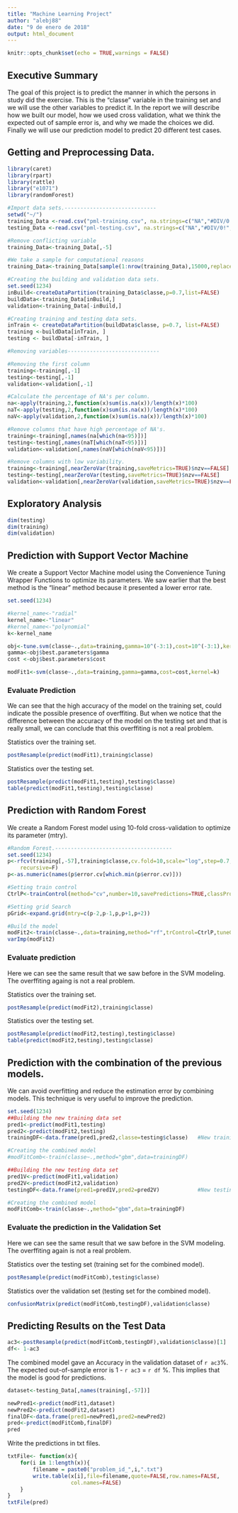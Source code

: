 ---
title: "Machine Learning Project"
author: "alebj88"
date: "9 de enero de 2018"
output: html_document
---

```{r setup, include=FALSE}
knitr::opts_chunk$set(echo = TRUE,warnings = FALSE)
```

## Executive Summary

The goal of this project is to predict the manner in which the persons in study did the exercise. This is the "classe" variable in the training set and we will use the other variables to predict it. In the report we will describe how we built our model, how we used cross validation, what we think the expected out of sample error is, and why we made the choices we did. Finally we will use our prediction model to predict 20 different test cases.

## Getting and Preprocessing Data.

```{r Getting,results="hide",message=FALSE}
library(caret)
library(rpart)
library(rattle)
library("e1071")
library(randomForest)

#Import data sets.-----------------------------
setwd("~/")
training_Data <-read.csv("pml-training.csv", na.strings=c("NA","#DIV/0!",""))
testing_Data <-read.csv("pml-testing.csv", na.strings=c("NA","#DIV/0!",""))

#Remove conflicting variable
training_Data<-training_Data[,-5] 

#We take a sample for computational reasons
training_Data<-training_Data[sample(1:nrow(training_Data),15000,replace=F),]

#Creating the building and validation data sets.
set.seed(1234)
inBuild<-createDataPartition(training_Data$classe,p=0.7,list=FALSE)			
buildData<-training_Data[inBuild,]
validation<-training_Data[-inBuild,]

#Creating training and testing data sets.
inTrain <- createDataPartition(buildData$classe, p=0.7, list=FALSE)
training <-buildData[inTrain, ]
testing <- buildData[-inTrain, ]

#Removing variables-----------------------------

#Removing the first column
training<-training[,-1]
testing<-testing[,-1]
validation<-validation[,-1]

#Calculate the percentage of NA's per column.
na<-apply(training,2,function(x)sum(is.na(x))/length(x)*100)
naT<-apply(testing,2,function(x)sum(is.na(x))/length(x)*100)
naV<-apply(validation,2,function(x)sum(is.na(x))/length(x)*100)

#Remove columns that have high percentage of NA's.
training<-training[,names(na[which(na<95)])]
testing<-testing[,names(naT[which(naT<95)])]
validation<-validation[,names(naV[which(naV<95)])]

#Remove columns with low variability.
training<-training[,nearZeroVar(training,saveMetrics=TRUE)$nzv==FALSE]
testing<-testing[,nearZeroVar(testing,saveMetrics=TRUE)$nzv==FALSE]
validation<-validation[,nearZeroVar(validation,saveMetrics=TRUE)$nzv==FALSE]
```

## Exploratory Analysis

```{r exploratory}
dim(testing)
dim(training)
dim(validation)
```

## Prediction with Support Vector Machine

We create a Support Vector Machine model using the Convenience Tuning Wrapper Functions to optimize its parameters. We saw earlier that the best method is the "linear" method because it presented a lower error rate.

```{r SVM}
set.seed(1234)

#kernel_name<-"radial"							
kernel_name<-"linear"						
#kernel_name<-"polynomial"					
k<-kernel_name

obj<-tune.svm(classe~.,data=training,gamma=10^(-3:1),cost=10^(-3:1),kernel=k)
gamma<-obj$best.parameters$gamma
cost <-obj$best.parameters$cost

modFit1<-svm(classe~.,data=training,gamma=gamma,cost=cost,kernel=k)
```

### Evaluate Prediction

We can see that the high accuracy of the model on the training set, could indicate the possible presence of overffiting. But when we notice that the difference between the accuracy of the model on the testing set and that is really small, we can conclude that this overffiting is not a real problem.  

Statistics over the training set.

```{r Eval SVM1}
postResample(predict(modFit1),training$classe)
```

Statistics over the testing set.

```{r Eval SVM2}
postResample(predict(modFit1,testing),testing$classe)
table(predict(modFit1,testing),testing$classe)
```

## Prediction with Random Forest

We create a Random Forest model using 10-fold cross-validation to optimize its parameter (mtry).

```{r RandomForest}
#Random Forest.-------------------------------------
set.seed(1234)
p<-rfcv(training[,-57],training$classe,cv.fold=10,scale="log",step=0.7,
    recursive=F)
p<-as.numeric(names(p$error.cv[which.min(p$error.cv)]))

#Setting train control
CtrlP<-trainControl(method="cv",number=10,savePredictions=TRUE,classProbs=TRUE)

#Setting grid Search
pGrid<-expand.grid(mtry=c(p-2,p-1,p,p+1,p+2))

#Build the model
modFit2<-train(classe~.,data=training,method="rf",trControl=CtrlP,tuneGrid=pGrid)
varImp(modFit2) 
```

### Evaluate prediction

Here we can see the same result that we saw before in the SVM modeling. The overffiting againg is not a real problem. 

Statistics over the training set.

```{r Eval RF1}
postResample(predict(modFit2),training$classe)
```

Statistics over the testing set.

```{r Eval RF2}
postResample(predict(modFit2,testing),testing$classe)
table(predict(modFit2,testing),testing$classe)
```

## Prediction with the combination of the previous models.

We can avoid overfitting and reduce the estimation error by combining models. This technique is very useful to improve the prediction.

```{r Combined Model}
set.seed(1234)
##Building the new training data set
pred1<-predict(modFit1,testing)
pred2<-predict(modFit2,testing)
trainingDF<-data.frame(pred1,pred2,classe=testing$classe)   #New training set. 

#Creating the combined model
#modFitComb<-train(classe~.,method="gbm",data=trainingDF)    

##Building the new testing data set
pred1V<-predict(modFit1,validation)							
pred2V<-predict(modFit2,validation)							
testingDF<-data.frame(pred1=pred1V,pred2=pred2V)            #New testing set.
```

```{r No Autoprint,echo=FALSE,results="hide"}
#Creating the combined model
modFitComb<-train(classe~.,method="gbm",data=trainingDF)   
```

### Evaluate the prediction in the Validation Set

Here we can see the same result that we saw before in the SVM modeling. The overffiting again is not a real problem. 

Statistics over the testing set (training set for the combined model).

```{r Eval ModComb1}
postResample(predict(modFitComb),testing$classe)
```

Statistics over the validation set (testing set for the combined model).

```{r Eval ModComb2}
confusionMatrix(predict(modFitComb,testingDF),validation$classe)
```

## Predicting Results on the Test Data

```{r Aux, echo=FALSE}
ac3<-postResample(predict(modFitComb,testingDF),validation$classe)[1]
df<- 1-ac3
```

The combined model gave an Accuracy in the validation dataset of `r ac3`%. The expected out-of-sample error is 1 - `r ac3` = `r df` %. This implies that the model is good for predictions.

```{r Final}
dataset<-testing_Data[,names(training[,-57])]

newPred1<-predict(modFit1,dataset)	
newPred2<-predict(modFit2,dataset)	
finalDF<-data.frame(pred1=newPred1,pred2=newPred2)
pred<-predict(modFitComb,finalDF)
pred
```

Write the predictions in txt files.

```{r Writting txt}
txtFile<- function(x){
    for(i in 1:length(x)){
        filename = paste0("problem_id_",i,".txt")
        write.table(x[i],file=filename,quote=FALSE,row.names=FALSE,
                    col.names=FALSE)
    }
}
txtFile(pred)
```
